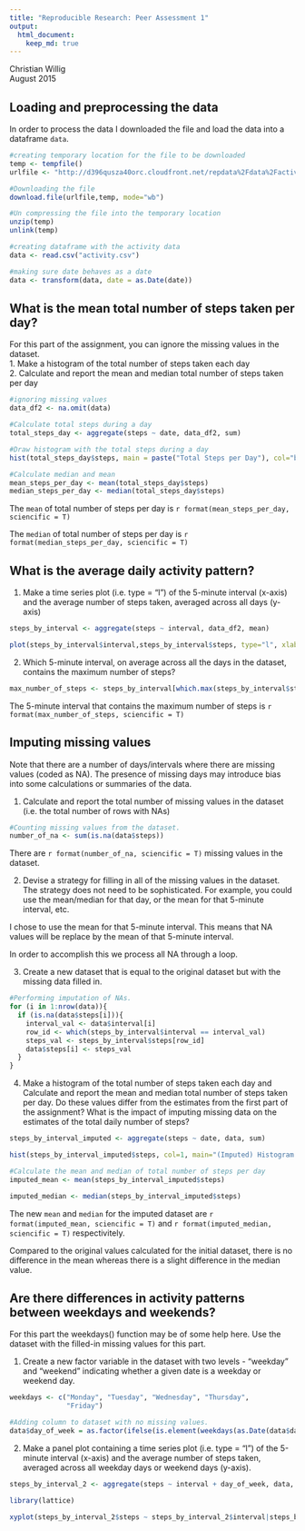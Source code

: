 ```yaml
---
title: "Reproducible Research: Peer Assessment 1"
output: 
  html_document:
    keep_md: true
---
```

Christian Willig  
August 2015

## Loading and preprocessing the data
In order to process the data I downloaded the file and load the data into a dataframe `data`.
```r
#creating temporary location for the file to be downloaded
temp <- tempfile()
urlfile <- "http://d396qusza40orc.cloudfront.net/repdata%2Fdata%2Factivity.zip"

#Downloading the file
download.file(urlfile,temp, mode="wb")

#Un compressing the file into the temporary location
unzip(temp)
unlink(temp)

#creating dataframe with the activity data
data <- read.csv("activity.csv")

#making sure date behaves as a date
data <- transform(data, date = as.Date(date))
```


## What is the mean total number of steps taken per day?
For this part of the assignment, you can ignore the missing values in the dataset.  
1. Make a histogram of the total number of steps taken each day  
2. Calculate and report the mean and median total number of steps taken
per day  

```r
#ignoring missing values
data_df2 <- na.omit(data)

#Calculate total steps during a day
total_steps_day <- aggregate(steps ~ date, data_df2, sum)

#Draw histogram with the total steps during a day
hist(total_steps_day$steps, main = paste("Total Steps per Day"), col="blue", xlab="Number of Steps")

#Calculate median and mean
mean_steps_per_day <- mean(total_steps_day$steps)
median_steps_per_day <- median(total_steps_day$steps)
```

The `mean` of total number of steps per day is `r format(mean_steps_per_day, sciencific = T)`

The `median` of total number of steps per day is `r format(median_steps_per_day, sciencific = T)`

## What is the average daily activity pattern?
1. Make a time series plot (i.e. type = "l") of the 5-minute interval (x-axis)
and the average number of steps taken, averaged across all days (y-axis)  

```r
steps_by_interval <- aggregate(steps ~ interval, data_df2, mean)

plot(steps_by_interval$interval,steps_by_interval$steps, type="l", xlab="Interval", ylab="Number of Steps",main="Avg Number of Steps per Day by Interval")

```

2. Which 5-minute interval, on average across all the days in the dataset,
contains the maximum number of steps?  

```r
max_number_of_steps <- steps_by_interval[which.max(steps_by_interval$steps),1]

```
The 5-minute interval that contains the maximum number of steps is `r format(max_number_of_steps, sciencific = T)`

## Imputing missing values
Note that there are a number of days/intervals where there are missing values
(coded as NA). The presence of missing days may introduce bias into some
calculations or summaries of the data.  

1. Calculate and report the total number of missing values in the dataset
(i.e. the total number of rows with NAs)  

```r
#Counting missing values from the dataset.
number_of_na <- sum(is.na(data$steps))

```

There are `r format(number_of_na, sciencific = T)` missing values in the dataset.

2. Devise a strategy for filling in all of the missing values in the dataset. The
strategy does not need to be sophisticated. For example, you could use
the mean/median for that day, or the mean for that 5-minute interval, etc.  

I chose to use the mean for that 5-minute interval. This means that NA values will be replace by the mean of that 5-minute interval.

In order to accomplish this we process all NA through a loop.

3. Create a new dataset that is equal to the original dataset but with the
missing data filled in. 

```r
#Performing imputation of NAs.
for (i in 1:nrow(data)){
  if (is.na(data$steps[i])){
    interval_val <- data$interval[i]
    row_id <- which(steps_by_interval$interval == interval_val)
    steps_val <- steps_by_interval$steps[row_id]
    data$steps[i] <- steps_val
  }
}

```


4. Make a histogram of the total number of steps taken each day and Calculate
and report the mean and median total number of steps taken per day. Do
these values differ from the estimates from the first part of the assignment?
What is the impact of imputing missing data on the estimates of the total
daily number of steps?  

```r
steps_by_interval_imputed <- aggregate(steps ~ date, data, sum)

hist(steps_by_interval_imputed$steps, col=1, main="(Imputed) Histogram of total number of steps per day", xlab="Total number of steps in a day")

#Calculate the mean and median of total number of steps per day
imputed_mean <- mean(steps_by_interval_imputed$steps)

imputed_median <- median(steps_by_interval_imputed$steps)
```

The new `mean` and `median` for the imputed dataset are `r format(imputed_mean, sciencific = T)` and `r format(imputed_median, sciencific = T)` respectivitely.

Compared to the original values calculated for the initial dataset, there is no difference in the mean whereas there is a slight difference in the median value.


## Are there differences in activity patterns between weekdays and weekends?

For this part the weekdays() function may be of some help here. Use the dataset with the filled-in missing values for this part.

1. Create a new factor variable in the dataset with two levels - "weekday" and "weekend" indicating whether a given date is a weekday or weekend day.  

```r
weekdays <- c("Monday", "Tuesday", "Wednesday", "Thursday", 
              "Friday")

#Adding column to dataset with no missing values.
data$day_of_week = as.factor(ifelse(is.element(weekdays(as.Date(data$date)),weekdays), "Weekday", "Weekend"))

```

2. Make a panel plot containing a time series plot (i.e. type = "l") of the 5-minute interval (x-axis) and the average number of steps taken, averaged across all weekday days or weekend days (y-axis).  

```r
steps_by_interval_2 <- aggregate(steps ~ interval + day_of_week, data, mean)

library(lattice)

xyplot(steps_by_interval_2$steps ~ steps_by_interval_2$interval|steps_by_interval_2$day_of_week, main="Avg Steps per Day by Interval",xlab="Intervals", ylab="Steps",layout=c(1,2), type="l")

```

